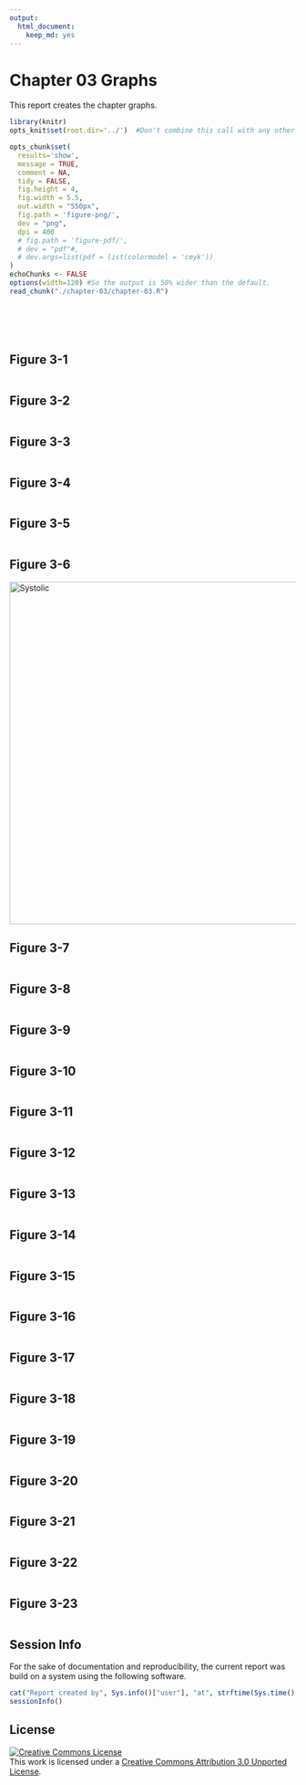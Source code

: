 ```yaml
---
output:
  html_document:
    keep_md: yes
---
```

Chapter 03 Graphs
=================================================
This report creates the chapter graphs.

<!--  Set the working directory to the repository's base directory; this assumes the report is nested inside of only one directory.-->
```r
library(knitr)
opts_knit$set(root.dir='../')  #Don't combine this call with any other chunk -especially one that uses file paths.
```

<!-- Set the report-wide options, and point to the external code file. -->
```r
opts_chunk$set(
  results='show',
  message = TRUE,
  comment = NA,
  tidy = FALSE,
  fig.height = 4,
  fig.width = 5.5,
  out.width = "550px",
  fig.path = 'figure-png/',
  dev = "png",
  dpi = 400
  # fig.path = 'figure-pdf/',
  # dev = "pdf"#,
  # dev.args=list(pdf = list(colormodel = 'cmyk'))
)
echoChunks <- FALSE
options(width=120) #So the output is 50% wider than the default.
read_chunk("./chapter-03/chapter-03.R")
```
<!-- Load the packages.  Suppress the output when loading packages. -->
```r
```

<!-- Load any Global functions and variables declared in the R file.  Suppress the output. -->
```r
```

<!-- Declare any global functions specific to a Rmd output.  Suppress the output. -->
```r
```

<!-- Load the datasets.   -->
```r
```

<!-- Tweak the datasets.   -->
```r
```

## Figure 3-1
```r
```

## Figure 3-2
```r
```

## Figure 3-3
```r
```

## Figure 3-4
```r
```

## Figure 3-5
```r
```

## Figure 3-6
<img src="./../chapter-02/figure-png/figure-02-01-1.png" alt="Systolic" style="width: 600px;"/>

## Figure 3-7
```r
```

## Figure 3-8
```r
```

## Figure 3-9
```r
```

## Figure 3-10
```r
```

## Figure 3-11
```r
```

## Figure 3-12
```r
```

## Figure 3-13
```r
```

## Figure 3-14
```r
```

## Figure 3-15
```r
```

## Figure 3-16
```r
```

## Figure 3-17
```r
```

## Figure 3-18
```r
```

## Figure 3-19
```r
```

## Figure 3-20
```r
```

## Figure 3-21
```r
```

## Figure 3-22
```r
```

## Figure 3-23
```r
```

## Session Info
For the sake of documentation and reproducibility, the current report was build on a system using the following software.

```r
cat("Report created by", Sys.info()["user"], "at", strftime(Sys.time(), "%Y-%m-%d, %H:%M %z"))
sessionInfo()
```

## License

<a rel="license" href="http://creativecommons.org/licenses/by/3.0/"><img alt="Creative Commons License" style="border-width:0" src="http://i.creativecommons.org/l/by/3.0/88x31.png" /></a><br />This work is licensed under a <a rel="license" href="http://creativecommons.org/licenses/by/3.0/">Creative Commons Attribution 3.0 Unported License</a>.
